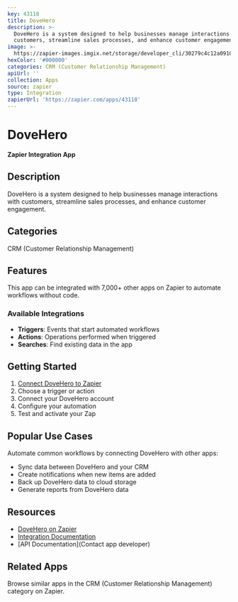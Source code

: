 ```yaml
---
key: 43118
title: DoveHero
description: >-
  DoveHero is a system designed to help businesses manage interactions with
  customers, streamline sales processes, and enhance customer engagement.
image: >-
  https://zapier-images.imgix.net/storage/developer_cli/30279c4c12a0910e9a64ab377cc9dfbe.png?auto=format%2Ccompress&ixlib=python-3.0.0&q=50
hexColor: '#000000'
categories: CRM (Customer Relationship Management)
apiUrl: ''
collection: Apps
source: zapier
type: Integration
zapierUrl: 'https://zapier.com/apps/43118'
---
```

# DoveHero

**Zapier Integration App**

## Description

DoveHero is a system designed to help businesses manage interactions with customers, streamline sales processes, and enhance customer engagement.

## Categories

CRM (Customer Relationship Management)

## Features

This app can be integrated with 7,000+ other apps on Zapier to automate workflows without code.

### Available Integrations

- **Triggers**: Events that start automated workflows
- **Actions**: Operations performed when triggered
- **Searches**: Find existing data in the app

## Getting Started

1. [Connect DoveHero to Zapier](https://zapier.com/apps/43118)
2. Choose a trigger or action
3. Connect your DoveHero account
4. Configure your automation
5. Test and activate your Zap

## Popular Use Cases

Automate common workflows by connecting DoveHero with other apps:

- Sync data between DoveHero and your CRM
- Create notifications when new items are added
- Back up DoveHero data to cloud storage
- Generate reports from DoveHero data

## Resources

- [DoveHero on Zapier](https://zapier.com/apps/43118)
- [Integration Documentation](https://zapier.com/apps/43118/integrations)
- [API Documentation](Contact app developer)

## Related Apps

Browse similar apps in the CRM (Customer Relationship Management) category on Zapier.
